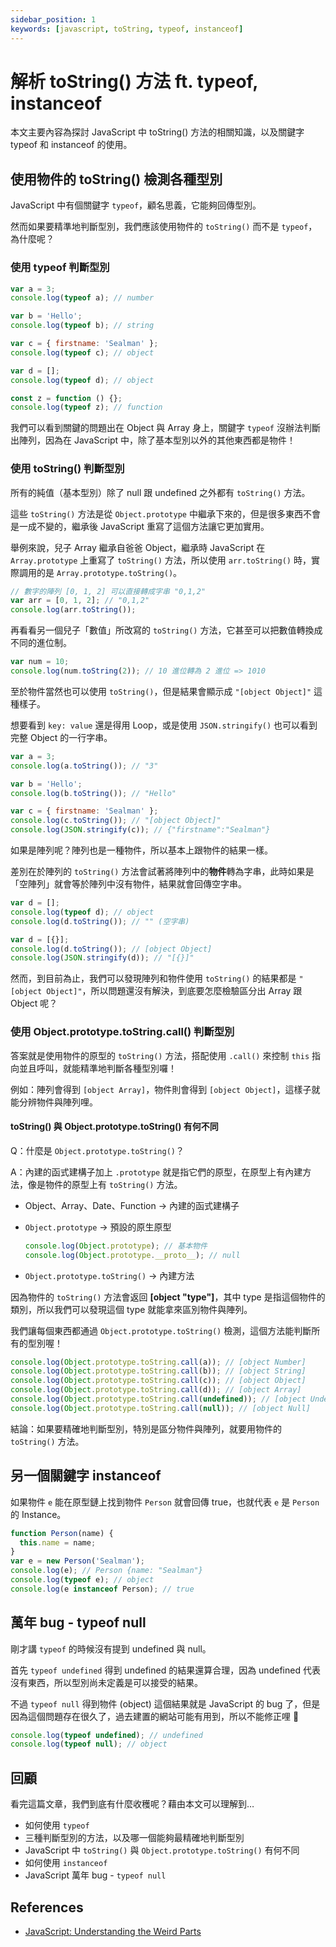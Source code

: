 ```yaml
---
sidebar_position: 1
keywords: [javascript, toString, typeof, instanceof]
---
```


# 解析 toString() 方法 ft. typeof, instanceof

本文主要內容為探討 JavaScript 中 toString() 方法的相關知識，以及關鍵字 typeof 和 instanceof 的使用。

## 使用物件的 toString() 檢測各種型別

JavaScript 中有個關鍵字 `typeof`，顧名思義，它能夠回傳型別。

然而如果要精準地判斷型別，我們應該使用物件的 `toString()` 而不是 `typeof`，為什麼呢？

### 使用 typeof 判斷型別

```javascript
var a = 3;
console.log(typeof a); // number

var b = 'Hello';
console.log(typeof b); // string

var c = { firstname: 'Sealman' };
console.log(typeof c); // object

var d = [];
console.log(typeof d); // object

const z = function () {};
console.log(typeof z); // function
```

我們可以看到關鍵的問題出在 Object 與 Array 身上，關鍵字 `typeof` 沒辦法判斷出陣列，因為在 JavaScript 中，除了基本型別以外的其他東西都是物件！

### 使用 toString() 判斷型別

所有的純值（基本型別）除了 null 跟 undefined 之外都有 `toString()` 方法。

這些 `toString()` 方法是從 `Object.prototype` 中繼承下來的，但是很多東西不會是一成不變的，繼承後 JavaScript 重寫了這個方法讓它更加實用。

舉例來說，兒子 Array 繼承自爸爸 Object，繼承時 JavaScript 在 `Array.prototype` 上重寫了 `toString()` 方法，所以使用 `arr.toString()` 時，實際調用的是 `Array.prototype.toString()`。

```javascript
// 數字的陣列 [0, 1, 2] 可以直接轉成字串 "0,1,2"
var arr = [0, 1, 2]; // "0,1,2"
console.log(arr.toString());
```

再看看另一個兒子「數值」所改寫的 `toString()` 方法，它甚至可以把數值轉換成不同的進位制。

```javascript
var num = 10;
console.log(num.toString(2)); // 10 進位轉為 2 進位 => 1010
```

至於物件當然也可以使用 `toString()`，但是結果會顯示成 `"[object Object]"` 這種樣子。

想要看到 `key: value` 還是得用 Loop，或是使用 `JSON.stringify()` 也可以看到完整 Object 的一行字串。

```javascript
var a = 3;
console.log(a.toString()); // "3"

var b = 'Hello';
console.log(b.toString()); // "Hello"

var c = { firstname: 'Sealman' };
console.log(c.toString()); // "[object Object]"
console.log(JSON.stringify(c)); // {"firstname":"Sealman"}
```

如果是陣列呢？陣列也是一種物件，所以基本上跟物件的結果一樣。

差別在於陣列的 `toString()` 方法會試著將陣列中的**物件**轉為字串，此時如果是「空陣列」就會等於陣列中沒有物件，結果就會回傳空字串。

```javascript
var d = [];
console.log(typeof d); // object
console.log(d.toString()); // "" (空字串)

var d = [{}];
console.log(d.toString()); // [object Object]
console.log(JSON.stringify(d)); // "[{}]"
```

然而，到目前為止，我們可以發現陣列和物件使用 `toString()` 的結果都是 `"[object Object]"`，所以問題還沒有解決，到底要怎麼檢驗區分出 Array 跟 Object 呢？

### 使用 Object.prototype.toString.call() 判斷型別

答案就是使用物件的原型的 `toString()` 方法，搭配使用 `.call()` 來控制 `this` 指向並且呼叫，就能精準地判斷各種型別囉！

例如：陣列會得到 `[object Array]`，物件則會得到 `[object Object]`，這樣子就能分辨物件與陣列哩。

#### toString() 與 Object.prototype.toString() 有何不同

Q：什麼是 `Object.prototype.toString()`？

A：內建的函式建構子加上 `.prototype` 就是指它們的原型，在原型上有內建方法，像是物件的原型上有 `toString()` 方法。

- Object、Array、Date、Function → 內建的函式建構子
- `Object.prototype` → 預設的原生原型

  ```javascript
  console.log(Object.prototype); // 基本物件
  console.log(Object.prototype.__proto__); // null
  ```

- `Object.prototype.toString()` → 內建方法

因為物件的 `toString()` 方法會返回 **[object "type"]**，其中 type 是指這個物件的類別，所以我們可以發現這個 type 就能拿來區別物件與陣列。

我們讓每個東西都通過 `Object.prototype.toString()` 檢測，這個方法能判斷所有的型別喔！

```javascript
console.log(Object.prototype.toString.call(a)); // [object Number]
console.log(Object.prototype.toString.call(b)); // [object String]
console.log(Object.prototype.toString.call(c)); // [object Object]
console.log(Object.prototype.toString.call(d)); // [object Array]
console.log(Object.prototype.toString.call(undefined)); // [object Undefined]
console.log(Object.prototype.toString.call(null)); // [object Null]
```

結論：如果要精確地判斷型別，特別是區分物件與陣列，就要用物件的 `toString()` 方法。

## 另一個關鍵字 instanceof

如果物件 `e` 能在原型鏈上找到物件 `Person` 就會回傳 true，也就代表 `e` 是 `Person` 的 Instance。

```javascript
function Person(name) {
  this.name = name;
}
var e = new Person('Sealman');
console.log(e); // Person {name: "Sealman"}
console.log(typeof e); // object
console.log(e instanceof Person); // true
```

## 萬年 bug - typeof null

剛才講 `typeof` 的時候沒有提到 undefined 與 null。

首先 `typeof undefined` 得到 undefined 的結果還算合理，因為 undefined 代表沒有東西，所以型別尚未定義是可以接受的結果。

不過 `typeof null` 得到物件 (object) 這個結果就是 JavaScript 的 bug 了，但是因為這個問題存在很久了，過去建置的網站可能有用到，所以不能修正哩 🤔

```javascript
console.log(typeof undefined); // undefined
console.log(typeof null); // object
```

## 回顧

看完這篇文章，我們到底有什麼收穫呢？藉由本文可以理解到…

- 如何使用 `typeof`
- 三種判斷型別的方法，以及哪一個能夠最精確地判斷型別
- JavaScript 中 `toString()` 與 `Object.prototype.toString()` 有何不同
- 如何使用 `instanceof`
- JavaScript 萬年 bug - `typeof null`

## References

- [JavaScript: Understanding the Weird Parts](https://www.udemy.com/course/understand-javascript/)
